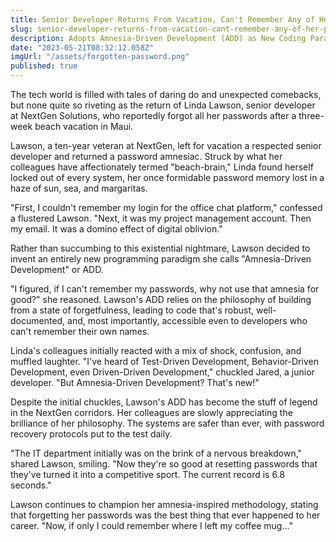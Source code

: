 ```yaml
---
title: Senior Developer Returns From Vacation, Can't Remember Any of Her Passwords
slug: senior-developer-returns-from-vacation-cant-remember-any-of-her-passwords
description: Adopts Amnesia-Driven Development (ADD) as New Coding Paradigm
date: "2023-05-21T08:32:12.058Z"
imgUrl: "/assets/forgotten-password.png"
published: true
---
```


The tech world is filled with tales of daring do and unexpected comebacks, but none quite so riveting as the return of Linda Lawson, senior developer at NextGen Solutions, who reportedly forgot all her passwords after a three-week beach vacation in Maui.

Lawson, a ten-year veteran at NextGen, left for vacation a respected senior developer and returned a password amnesiac. Struck by what her colleagues have affectionately termed "beach-brain," Linda found herself locked out of every system, her once formidable password memory lost in a haze of sun, sea, and margaritas.

"First, I couldn't remember my login for the office chat platform," confessed a flustered Lawson. "Next, it was my project management account. Then my email. It was a domino effect of digital oblivion."

Rather than succumbing to this existential nightmare, Lawson decided to invent an entirely new programming paradigm she calls "Amnesia-Driven Development" or ADD. 

"I figured, if I can't remember my passwords, why not use that amnesia for good?" she reasoned. Lawson's ADD relies on the philosophy of building from a state of forgetfulness, leading to code that's robust, well-documented, and, most importantly, accessible even to developers who can't remember their own names.

Linda's colleagues initially reacted with a mix of shock, confusion, and muffled laughter. "I've heard of Test-Driven Development, Behavior-Driven Development, even Driven-Driven Development," chuckled Jared, a junior developer. "But Amnesia-Driven Development? That's new!"

Despite the initial chuckles, Lawson's ADD has become the stuff of legend in the NextGen corridors. Her colleagues are slowly appreciating the brilliance of her philosophy. The systems are safer than ever, with password recovery protocols put to the test daily.

"The IT department initially was on the brink of a nervous breakdown," shared Lawson, smiling. "Now they're so good at resetting passwords that they've turned it into a competitive sport. The current record is 6.8 seconds."

Lawson continues to champion her amnesia-inspired methodology, stating that forgetting her passwords was the best thing that ever happened to her career. "Now, if only I could remember where I left my coffee mug..."
